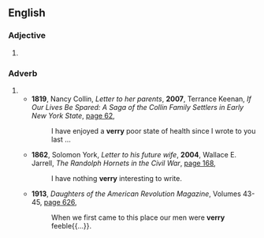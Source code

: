 ==English==

===Adjective===
{{en-adj|-}}

# {{obsolete spelling of|en|very}}

===Adverb===
{{en-adv|-}}

# {{obsolete spelling of|en|very}}
#* '''1819''', Nancy Collin, ''Letter to her parents'', '''2007''', Terrance Keenan, ''If Our Lives Be Spared: A Saga of the Collin Family Settlers in Early New York State'', [http://books.google.com.au/books?id=pwCJKx-GfFoC&pg=PA62&dq=%22verry%22&hl=en&sa=X&ei=g-sXU_HRNorSkgWWuYCoBw&redir_esc=y#v=onepage&q=%22verry%22&f=false page 62],
#*: I have enjoyed a '''verry''' poor state of health since I wrote to you last ...
#* '''1862''', Solomon York, ''Letter to his future wife'', '''2004''', Wallace E. Jarrell, ''The Randolph Hornets in the Civil War'', [http://books.google.com.au/books?id=YUCS7EW7PokC&pg=PA168&dq=%22verry%22&hl=en&sa=X&ei=g-sXU_HRNorSkgWWuYCoBw&redir_esc=y#v=onepage&q=%22verry%22&f=false page 168],
#*: I have nothing '''verry''' interesting to write.
#* '''1913''', ''Daughters of the American Revolution Magazine'', Volumes 43-45, [http://books.google.com.au/books?id=UXkmAQAAIAAJ&q=%22verry%22&dq=%22verry%22&hl=en&sa=X&ei=g-sXU_HRNorSkgWWuYCoBw&redir_esc=y page 626],
#*: When we first came to this place our men were '''verry''' feeble{{...}}.